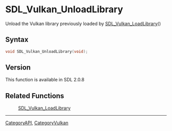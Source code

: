 = SDL_Vulkan_UnloadLibrary =

Unload the Vulkan library previously loaded by [[SDL_Vulkan_LoadLibrary]]() 

== Syntax ==

<syntaxhighlight lang='c'>
void SDL_Vulkan_UnloadLibrary(void);
</syntaxhighlight>

== Version ==

This function is available in SDL 2.0.8

== Related Functions ==

:[[SDL_Vulkan_LoadLibrary]]

----
[[CategoryAPI]], [[CategoryVulkan]]


